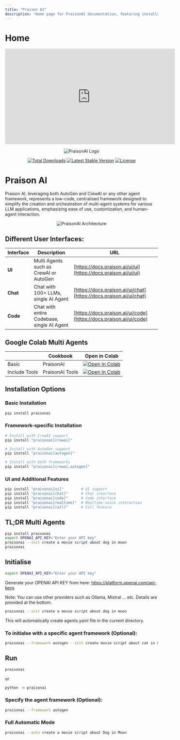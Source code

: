 ```yaml
---
title: "Praison AI"
description: "Home page for PraisonAI documentation, featuring installation options, user interfaces, and quick start guides for multi-agent LLM systems"
---
```


# Home

<iframe width="560" height="315" src="https://www.youtube.com/embed/Fn1lQjC0GO0" title="YouTube video player" frameborder="0" allow="accelerometer; autoplay; clipboard-write; encrypted-media; gyroscope; picture-in-picture" allowfullscreen></iframe>

<p align="center">
  <picture>
    <source media="(prefers-color-scheme: dark)" srcset="/logo/dark.png" />
    <source media="(prefers-color-scheme: light)" srcset="/logo/light.png" />
    <img alt="PraisonAI Logo" src="/logo/light.png" style={{display: "block", margin: "auto"}} />
  </picture>
</p>

<p align="center">
<a href="https://github.com/MervinPraison/PraisonAI"><img src="https://static.pepy.tech/badge/PraisonAI" alt="Total Downloads" /></a>
<a href="https://github.com/MervinPraison/PraisonAI"><img src="https://img.shields.io/github/v/release/MervinPraison/PraisonAI" alt="Latest Stable Version" /></a>
<a href="https://github.com/MervinPraison/PraisonAI"><img src="https://img.shields.io/badge/License-MIT-yellow.svg" alt="License" /></a>
</p>

# Praison AI

Praison AI, leveraging both AutoGen and CrewAI or any other agent framework, represents a low-code, centralised framework designed to simplify the creation and orchestration of multi-agent systems for various LLM applications, emphasizing ease of use, customization, and human-agent interaction.

<div align="center">
  <picture>
    <source media="(prefers-color-scheme: dark)" srcset="images/architecture-dark.png" />
    <source media="(prefers-color-scheme: light)" srcset="images/architecture-light.png" />
    <img alt="PraisonAI Architecture" src="images/architecture-light.png" />
  </picture>
</div>

## Different User Interfaces:

| Interface | Description | URL |
|---|---|---|
| **UI** | Multi Agents such as CrewAI or AutoGen | [https://docs.praison.ai/ui/ui](https://docs.praison.ai/ui/ui) |
| **Chat** | Chat with 100+ LLMs, single AI Agent | [https://docs.praison.ai/ui/chat](https://docs.praison.ai/ui/chat) |
| **Code** | Chat with entire Codebase, single AI Agent | [https://docs.praison.ai/ui/code](https://docs.praison.ai/ui/code) |

## Google Colab Multi Agents

|               | Cookbook        | Open in Colab                                                                                                                                                                                                                                  |
| ------------- | --------------- | ---------------------------------------------------------------------------------------------------------------------------------------------------------------------------------------------------------------------------------------------- |
| Basic         | PraisonAI       | <a target="_blank" href="https://colab.research.google.com/github/MervinPraison/PraisonAI/blob/main/cookbooks/praisonai-googlecolab.ipynb"><img src="https://colab.research.google.com/assets/colab-badge.svg" alt="Open In Colab" /></a>       |
| Include Tools | PraisonAI Tools | <a target="_blank" href="https://colab.research.google.com/github/MervinPraison/PraisonAI/blob/main/cookbooks/praisonai-tools-googlecolab.ipynb"><img src="https://colab.research.google.com/assets/colab-badge.svg" alt="Open In Colab" /></a> |

## Installation Options

### Basic Installation
```bash
pip install praisonai
```

### Framework-specific Installation
```bash
# Install with CrewAI support
pip install "praisonai[crewai]"

# Install with AutoGen support
pip install "praisonai[autogen]"

# Install with both frameworks
pip install "praisonai[crewai,autogen]"
```

### UI and Additional Features
```bash
pip install "praisonai[ui]"        # UI support
pip install "praisonai[chat]"      # Chat interface
pip install "praisonai[code]"      # Code interface
pip install "praisonai[realtime]"  # Realtime voice interaction
pip install "praisonai[call]"      # Call feature
```

## TL;DR Multi Agents

```bash
pip install praisonai
export OPENAI_API_KEY="Enter your API key"
praisonai --init create a movie script about dog in moon
praisonai
```

## Initialise

```bash
export OPENAI_API_KEY="Enter your API key"
```

Generate your OPENAI API KEY from here: https://platform.openai.com/api-keys

Note: You can use other providers such as Ollama, Mistral ... etc. Details are provided at the bottom.
    
```bash
praisonai --init create a movie script about dog in moon
```
This will automatically create agents.yaml file in the current directory.

### To initialse with a specific agent framework (Optional):

```bash
praisonai --framework autogen --init create movie script about cat in mars
```

## Run

```bash
praisonai
```

or 
    
```bash
python -m praisonai
```

### Specify the agent framework (Optional):

```bash
praisonai --framework autogen
```

### Full Automatic Mode

```bash
praisonai --auto create a movie script about Dog in Moon
```
